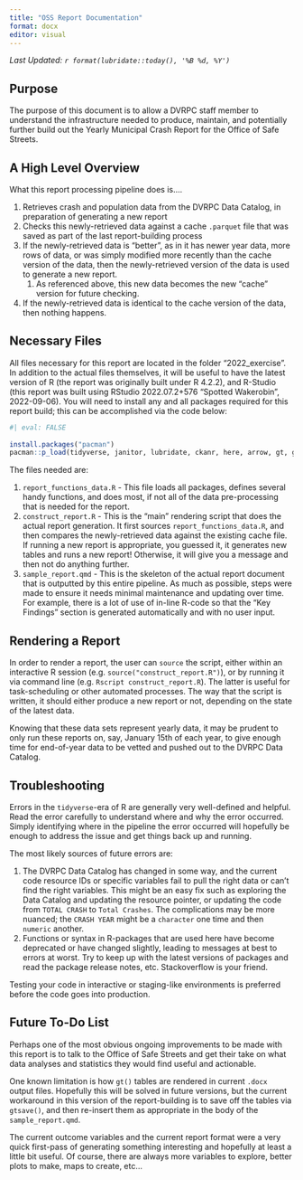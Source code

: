 ```yaml
---
title: "OSS Report Documentation"
format: docx
editor: visual
---
```


*Last Updated: `r format(lubridate::today(), '%B %d, %Y')`*

## Purpose

The purpose of this document is to allow a DVRPC staff member to understand the infrastructure needed to produce, maintain, and potentially further build out the Yearly Municipal Crash Report for the Office of Safe Streets.

## A High Level Overview

What this report processing pipeline does is....

1.  Retrieves crash and population data from the DVRPC Data Catalog, in preparation of generating a new report
2.  Checks this newly-retrieved data against a cache `.parquet` file that was saved as part of the last report-building process
3.  If the newly-retrieved data is "better", as in it has newer year data, more rows of data, or was simply modified more recently than the cache version of the data, then the newly-retrieved version of the data is used to generate a new report.
    1.  As referenced above, this new data becomes the new "cache" version for future checking.
4.  If the newly-retrieved data is identical to the cache version of the data, then nothing happens.

## Necessary Files

All files necessary for this report are located in the folder "2022_exercise". In addition to the actual files themselves, it will be useful to have the latest version of R (the report was originally built under R 4.2.2), and R-Studio (this report was built using RStudio 2022.07.2+576 "Spotted Wakerobin", 2022-09-06). You will need to install any and all packages required for this report build; this can be accomplished via the code below:

```r
#| eval: FALSE
 
install.packages("pacman")
pacman::p_load(tidyverse, janitor, lubridate, ckanr, here, arrow, gt, glue, ggplot2, quarto)
```

The files needed are:

1.  `report_functions_data.R` - This file loads all packages, defines several handy functions, and does most, if not all of the data pre-processing that is needed for the report.
2.  `construct_report.R` - This is the "main" rendering script that does the actual report generation. It first sources `report_functions_data.R`, and then compares the newly-retrieved data against the existing cache file. If running a new report is appropriate, you guessed it, it generates new tables and runs a new report! Otherwise, it will give you a message and then not do anything further.
3.  `sample_report.qmd` - This is the skeleton of the actual report document that is outputted by this entire pipeline. As much as possible, steps were made to ensure it needs minimal maintenance and updating over time. For example, there is a lot of use of in-line R-code so that the "Key Findings" section is generated automatically and with no user input.

## Rendering a Report

In order to render a report, the user can `source` the script, either within an interactive R session (e.g. `source("construct_report.R")`), or by running it via command line (e.g. `Rscript construct_report.R`). The latter is useful for task-scheduling or other automated processes. The way that the script is written, it should either produce a new report or not, depending on the state of the latest data.

Knowing that these data sets represent yearly data, it may be prudent to only run these reports on, say, January 15th of each year, to give enough time for end-of-year data to be vetted and pushed out to the DVRPC Data Catalog.

## Troubleshooting

Errors in the `tidyverse`-era of R are generally very well-defined and helpful. Read the error carefully to understand where and why the error occurred. Simply identifying where in the pipeline the error occurred will hopefully be enough to address the issue and get things back up and running.

The most likely sources of future errors are:

1.  The DVRPC Data Catalog has changed in some way, and the current code resource IDs or specific variables fail to pull the right data or can't find the right variables. This might be an easy fix such as exploring the Data Catalog and updating the resource pointer, or updating the code from `TOTAL CRASH` to `Total Crashes`. The complications may be more nuanced; the `CRASH YEAR` might be a `character` one time and then `numeric` another.
2.  Functions or syntax in R-packages that are used here have become deprecated or have changed slightly, leading to messages at best to errors at worst. Try to keep up with the latest versions of packages and read the package release notes, etc. Stackoverflow is your friend.

Testing your code in interactive or staging-like environments is preferred before the code goes into production.

## Future To-Do List

Perhaps one of the most obvious ongoing improvements to be made with this report is to talk to the Office of Safe Streets and get their take on what data analyses and statistics they would find useful and actionable.

One known limitation is how `gt()` tables are rendered in current `.docx` output files. Hopefully this will be solved in future versions, but the current workaround in this version of the report-building is to save off the tables via `gtsave()`, and then re-insert them as appropriate in the body of the `sample_report.qmd`.

The current outcome variables and the current report format were a very quick first-pass of generating something interesting and hopefully at least a little bit useful. Of course, there are always more variables to explore, better plots to make, maps to create, etc...